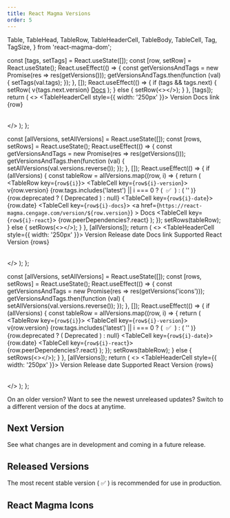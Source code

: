 ```yaml
---
title: React Magma Versions
order: 5
---
```


  Table,
  TableHead,
  TableRow,
  TableHeaderCell,
  TableBody,
  TableCell,
  Tag,
  TagSize,
} from 'react-magma-dom';


  const [tags, setTags] = React.useState([]);
  const [row, setRow] = React.useState();
  React.useEffect(() => {
    const getVersionsAndTags = new Promise(res => res(getVersions()));
    getVersionsAndTags.then(function (val) {
      setTags(val.tags);
    });
  }, []);
  React.useEffect(() => {
    if (tags && tags.next) {
      setRow(
        <TableRow>
          <TableCell>v{tags.next.version}</TableCell>
          <TableCell>
            <a href="https://next--upbeat-sinoussi-f675aa.netlify.app/">Docs</a>
          </TableCell>
        </TableRow>
      );
    } else {
      setRow(<></>);
    }
  }, [tags]);
  return (
    <>
      <Table minWidth={100}>
        <TableHead>
          <TableRow>
            <TableHeaderCell style={{ width: '250px' }}>
              Version
            </TableHeaderCell>
            <TableHeaderCell>Docs link</TableHeaderCell>
          </TableRow>
        </TableHead>
        <TableBody>{row}</TableBody>
      </Table>
    </>
  );
};

  const [allVersions, setAllVersions] = React.useState([]);
  const [rows, setRows] = React.useState();
  React.useEffect(() => {
    const getVersionsAndTags = new Promise(res => res(getVersions()));
    getVersionsAndTags.then(function (val) {
      setAllVersions(val.versions.reverse());
    });
  }, []);
  React.useEffect(() => {
    if (allVersions) {
      const tableRow = allVersions.map((row, i) => {
        return (
          <TableRow key={`row${i}`}>
            <TableCell key={`row${i}-version`}>
              v{row.version}
              {row.tags.includes('latest') || i === 0 ? (
                <span>&nbsp;✅&nbsp;</span>
              ) : (
                ''
              )}
              &nbsp;
              {row.deprecated ? (
                <Tag size={TagSize.small}>Deprecated</Tag>
              ) : null}
            </TableCell>
            <TableCell key={`row${i}-date`}>{row.date}</TableCell>
            <TableCell key={`row${i}-docs`}>
              <a
                href={`https://react-magma.cengage.com/version/${row.version}`}
              >
                Docs
              </a>
            </TableCell>
            <TableCell key={`row${i}-react`}>
              {row.peerDependencies?.react}
            </TableCell>
          </TableRow>
        );
      });
      setRows(tableRow);
    } else {
      setRows(<></>);
    }
  }, [allVersions]);
  return (
    <>
      <Table minWidth={100}>
        <TableHead>
          <TableRow>
            <TableHeaderCell style={{ width: '250px' }}>
              Version
            </TableHeaderCell>
            <TableHeaderCell>Release date</TableHeaderCell>
            <TableHeaderCell>Docs link</TableHeaderCell>
            <TableHeaderCell>Supported React Version</TableHeaderCell>
          </TableRow>
        </TableHead>
        <TableBody>{rows}</TableBody>
      </Table>
    </>
  );
};

  const [allVersions, setAllVersions] = React.useState([]);
  const [rows, setRows] = React.useState();
  React.useEffect(() => {
    const getVersionsAndTags = new Promise(res => res(getVersions('icons')));
    getVersionsAndTags.then(function (val) {
      setAllVersions(val.versions.reverse());
    });
  }, []);
  React.useEffect(() => {
    if (allVersions) {
      const tableRow = allVersions.map((row, i) => {
        return (
          <TableRow key={`row${i}`}>
            <TableCell key={`row${i}-version`}>
              v{row.version}
              {row.tags.includes('latest') || i === 0 ? (
                <span>&nbsp;✅&nbsp;</span>
              ) : (
                ''
              )}
              &nbsp;
              {row.deprecated ? (
                <Tag size={TagSize.small}>Deprecated</Tag>
              ) : null}
            </TableCell>
            <TableCell key={`row${i}-date`}>{row.date}</TableCell>
            <TableCell key={`row${i}-react`}>
              {row.peerDependencies?.react}
            </TableCell>
          </TableRow>
        );
      });
      setRows(tableRow);
    } else {
      setRows(<></>);
    }
  }, [allVersions]);
  return (
    <>
      <Table minWidth={100}>
        <TableHead>
          <TableRow>
            <TableHeaderCell style={{ width: '250px' }}>
              Version
            </TableHeaderCell>
            <TableHeaderCell>Release date</TableHeaderCell>
            <TableHeaderCell>Supported React Version</TableHeaderCell>
          </TableRow>
        </TableHead>
        <TableBody>{rows}</TableBody>
      </Table>
    </>
  );
};

<PageContent componentName="react_magma_versions" type="api_intro">

<LeadParagraph>
  On an older version? Want to see the newest unreleased updates? Switch to a
  different version of the docs at anytime.
</LeadParagraph>

## Next Version

See what changes are in development and coming in a future release.

<NextVersionTable />

## Released Versions

The most recent stable version (&nbsp;✅&nbsp;) is recommended for use in production.

<ReleasedVersionsTable />

## React Magma Icons

<IconsTable />

</PageContent>

